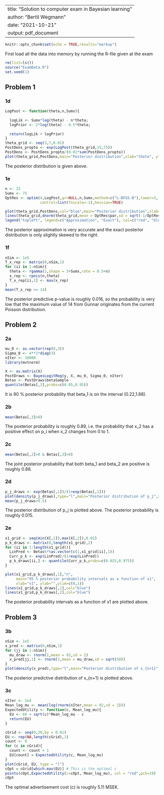 
---
title: "Solution to computer exam in Bayesian learning"
author: "Bertil Wegmann"
date: "2021-10-21"
output: pdf_document
---

```{r setup, include=FALSE}
knitr::opts_chunk$set(echo = TRUE,results="markup")
```

First load all the data into memory by running the R-file given at the exam
```{r}
rm(list=ls())
source("ExamData.R")
set.seed(1)
```

## Problem 1

### 1d
```{r}
LogPost <- function(theta,n,Sumx){
  
  logLik <- Sumx*log(theta) - n*theta;
  logPrior <- 2*log(theta) - 0.5*theta;
 
  return(logLik + logPrior)
}
theta_grid <- seq(3,7,0.01)
PostDens_propto <- exp(LogPost(theta_grid,15,75))
PostDens <- PostDens_propto/(0.01*sum(PostDens_propto))
plot(theta_grid,PostDens,main="Posterior distribution",xlab="theta", ylab="")
```
The posterior distribution is given above.

### 1e
```{r}
n <- 15
Sumx <- 75
OptRes <- optim(4,LogPost,gr=NULL,n,Sumx,method=c("L-BFGS-B"),lower=3,
                control=list(fnscale=-1),hessian=TRUE)

plot(theta_grid,PostDens,col="blue",main="Posterior distribution",xlab="theta", ylab="")
lines(theta_grid,dnorm(theta_grid,mean = OptRes$par,sd = sqrt(-1/OptRes$hessian)),col="red")
legend("topleft", legend=c("Approximation", "Exact"), col=c("red", "blue"), lty=1:2, cex=0.8)
```
The posterior approximation is very accurate and the exact posterior distribution is only slightly skewed to the right.

### 1f
```{r}
nSim <- 1e5
T_x_rep <- matrix(0,nSim,1)
for (ii in 1:nSim){
  theta <- rgamma(1,shape = 3+Sumx,rate = 0.5+n)
  x_rep <- rpois(n,theta)
  T_x_rep[ii,1] <- max(x_rep)
}
mean(T_x_rep >= 14)
```
The posterior predictive p-value is roughly 0.016, so the probability is very low that the maximum value of 14 from Gunnar originates from the current Poisson distribution.

## Problem 2

### 2a
```{r}
mu_0 <- as.vector(rep(0,3))
Sigma_0 <- 4**2*diag(3)
nIter <- 10000
library(mvtnorm)

X <- as.matrix(X)
PostDraws <- BayesLogitReg(y, X, mu_0, Sigma_0, nIter)
Betas <- PostDraws$betaSample
quantile(Betas[,2],probs=c(0.05,0.95))
```
It is 90 % posterior probability that beta_1 is on the interval (0.22,1.88).

### 2b
```{r}
mean(Betas[,3]>0)
```
The posterior probability is roughly 0.89, i.e. the probability that x_2 has a positive effect on p_i when x_2 changes from 0 to 1.

### 2c
```{r}
mean(Betas[,2]>0 & Betas[,3]>0)
```
The joint posterior probability that both beta_1 and beta_2 are positive is roughly 0.88.

### 2d
```{r}
p_j_draws <- exp(Betas[,1])/(1+exp(Betas[,1]))
plot(density(p_j_draws),type="l",main="Posterior distribution of p_j",xlab="p_j",ylab="")
mean(p_j_draws>0.5)
```
The posterior distribution of p_j is plotted above. The posterior probability is roughly 0.015.

### 2e
```{r}
x1_grid <- seq(min(X[,2]),max(X[,2]),0.01)
p_k_draws <- matrix(0,length(x1_grid),2)
for (ii in 1:length(x1_grid)){
  LinPred <- Betas%*%as.vector(c(1,x1_grid[ii],1))
  Curr_p_k <- exp(LinPred)/(1+exp(LinPred))
  p_k_draws[ii,] <- quantile(Curr_p_k,probs=c(0.025,0.975))
}

plot(x1_grid,p_k_draws[,1],"n",
     main="95 % posterior probability intervals as a function of x1",
     xlab="x1", ylab="",ylim=c(0,1))
lines(x1_grid,p_k_draws[,1],col="blue")
lines(x1_grid,p_k_draws[,2],col="blue")
```
The posterior probability intervals as a function of x1 are plotted above.

## Problem 3

### 3b
```{r}
nSim <- 1e5
x_pred <- matrix(0,nSim,1)
for (jj in 1:nSim){
  mu_draw <- rnorm(1,mean = 92,sd = 2)
  x_pred[jj,1] <- rnorm(1,mean = mu_draw,sd = sqrt(50))
}
plot(density(x_pred),type="l",main="Posterior distribution of x_{n+1}",xlab="x_{n+1}",ylab="")
```
The posterior predictive distribution of x_{n+1} is plotted above.

### 3c
```{r}
nIter <- 1e4
Mean_log_mu <- mean(log(rnorm(nIter,mean = 92,sd = 2)))
ExpectedUtility <- function(c, Mean_log_mu){
  EU <- 60 + sqrt(c)*Mean_log_mu - c
  return(EU)
}

cGrid <- seq(0,20,by = 0.01)
EU <- rep(NA,length(cGrid),1)
count <- 0
for (c in cGrid){
  count <- count + 1
  EU[count] = ExpectedUtility(c, Mean_log_mu)
}
plot(cGrid, EU, type = "l")
cOpt = cGrid[which.max(EU)] # This is the optimal c
points(cOpt,ExpectedUtility(c=cOpt, Mean_log_mu), col = "red",pch=19)
cOpt
```
The optimal advertisement cost (c) is roughly 5.11 MSEK.



